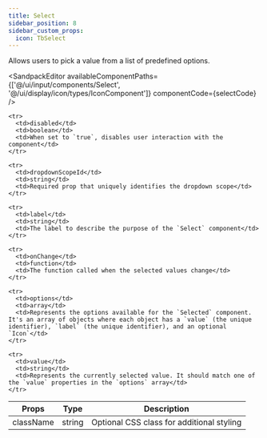 ---
title: Select
sidebar_position: 8
sidebar_custom_props:
  icon: TbSelect
---


Allows users to pick a value from a list of predefined options. 

<Tabs>
<TabItem value="usage" label="Usage" default>

<SandpackEditor
  availableComponentPaths={['@/ui/input/components/Select', '@/ui/display/icon/types/IconComponent']}
  componentCode={selectCode} 
/>

</TabItem>

<TabItem value="props" label="Props">

<table>
  <thead>
    <tr>
      <th>Props</th>
      <th>Type</th>
      <th>Description</th>
    </tr>
  </thead>

  <tbody>

   <tr>
      <td>className</td>
      <td>string</td>
      <td>Optional CSS class for additional styling</td>
    </tr>

    <tr>
      <td>disabled</td>
      <td>boolean</td>
      <td>When set to `true`, disables user interaction with the component</td>
    </tr>

    <tr>
      <td>dropdownScopeId</td>
      <td>string</td>
      <td>Required prop that uniquely identifies the dropdown scope</td>
    </tr>

    <tr>
      <td>label</td>
      <td>string</td>
      <td>The label to describe the purpose of the `Select` component</td>
    </tr>

    <tr>
      <td>onChange</td>
      <td>function</td>
      <td>The function called when the selected values change</td>
    </tr>

    <tr>
      <td>options</td>
      <td>array</td>
      <td>Represents the options available for the `Selected` component. It's an array of objects where each object has a `value` (the unique identifier), `label` (the unique identifier), and an optional `Icon`</td>
    </tr>

    <tr>
      <td>value</td>
      <td>string</td>
      <td>Represents the currently selected value. It should match one of the `value` properties in the `options` array</td>
    </tr>

  </tbody>
</table>

</TabItem>

</Tabs>